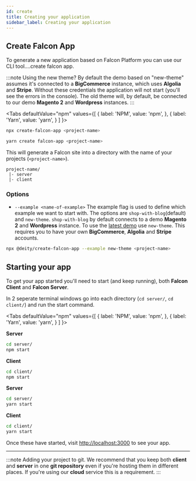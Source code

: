 ```yaml
---
id: create
title: Creating your application
sidebar_label: Creating your application
---
```


## Create Falcon App

To generate a new application based on Falcon Platform you can use our CLI tool....create falcon app.

:::note Using the new theme?
By default the demo based on "new-theme" assumes it's connected to a **BigCommerce** instance, which uses **Algolia** and **Stripe**. Without these credentials the application will not start (you'll see the errors in the console). The old theme will, by default, be connected to our demo **Magento 2** and **Wordpress** instances.
:::


<Tabs
  defaultValue="npm"
  values={[
    { label: 'NPM', value: 'npm', },
    { label: 'Yarn', value: 'yarn', }
  ]
}>
<TabItem value="npm">

```bash
npx create-falcon-app <project-name>
```

</TabItem>
<TabItem value="yarn">

```bash
yarn create falcon-app <project-name>
```

</TabItem>
</Tabs>

This will generate a Falcon site into a directory with the name of your projects (`<project-name>`).

```
project-name/
 |- server
 |- client
```

### Options

- `--example <name-of-example>` The example flag is used to define which example we want to start with. The options are `shop-with-blog`(default) and `new-theme`.
  `shop-with-blog` by default connects to a demo **Magento 2** and **Wordpress** instance. To use the <a href="https://demo.deity.io" target="_blank" rel="noreferrer noopener">latest demo</a> use `new-theme`. This requires you to have your own **BigCommerce**, **Algolia** and **Stripe** accounts.

```bash
npx @deity/create-falcon-app --example new-theme <project-name>

```

## Starting your app

To get your app started you'll need to start (and keep running), both **Falcon Client** and **Falcon Server**.

In 2 seperate terminal windows go into each directory (`cd server/`, `cd client/`) and run the start command.

<Tabs
  defaultValue="npm"
  values={[
    { label: 'NPM', value: 'npm', },
    { label: 'Yarn', value: 'yarn', }
  ]
}>
<TabItem value="npm">

**Server**
```bash
cd server/
npm start
```

**Client**
```bash
cd client/
npm start
```

</TabItem>
<TabItem value="yarn">

**Server**
```bash
cd server/
yarn start
```

**Client**
```bash
cd client/
yarn start
```

</TabItem>
</Tabs>

Once these have started, visit <a href="http://localhost:3000" target="_blank" rel="noreferrer noopener">http://localhost:3000</a> to see your app.

---

:::note Adding your project to git.
We recommend that you keep both **client** and **server** in one **git repository** even if you're hosting them in different places. If you're using our **cloud** service this is a requirement. 
:::
